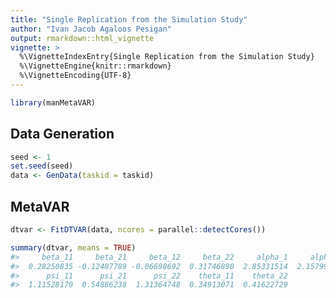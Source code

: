 ```yaml
---
title: "Single Replication from the Simulation Study"
author: "Ivan Jacob Agaloos Pesigan"
output: rmarkdown::html_vignette
vignette: >
  %\VignetteIndexEntry{Single Replication from the Simulation Study}
  %\VignetteEngine{knitr::rmarkdown}
  %\VignetteEncoding{UTF-8}
---
```







``` r
library(manMetaVAR)
```

## Data Generation




``` r
seed <- 1
set.seed(seed)
data <- GenData(taskid = taskid)
```

## MetaVAR




``` r
dtvar <- FitDTVAR(data, ncores = parallel::detectCores())
```


``` r
summary(dtvar, means = TRUE)
#>     beta_11     beta_21     beta_12     beta_22     alpha_1     alpha_2 
#>  0.28250835 -0.12487789 -0.06698692  0.31746890  2.85331514  2.15799227 
#>      psi_11      psi_21      psi_22    theta_11    theta_22 
#>  1.11528170  0.54886238  1.31364748  0.34913071  0.41622729
```


















